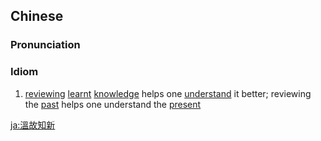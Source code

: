 {{also|温故知新}}
==Chinese==
{{zh-forms|s=温故知新}}

===Pronunciation===
{{zh-pron
|m=wēngùzhīxīn
|c=wan1 gu3 zi1 san1
|cat=id
}}

===Idiom===
{{zh-idiom}}

# [[reviewing]] [[learnt]] [[knowledge]] helps one [[understand]] it better; reviewing the [[past]] helps one understand the [[present]]

[[ja:溫故知新]]